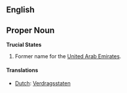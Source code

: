 ==English==

==Proper Noun==
'''Trucial States'''

# Former name for the [[United Arab Emirates]].

====Translations====
*[[Dutch]]: [[Verdragsstaten]]